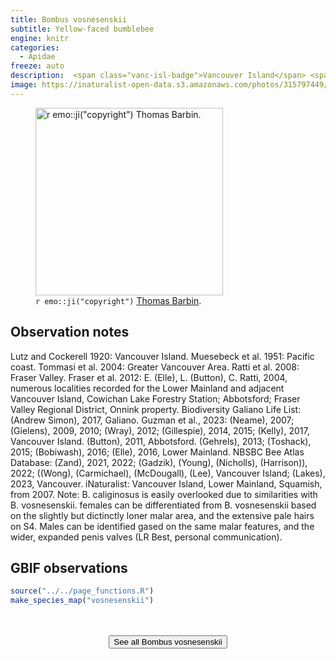 ```yaml
---
title: Bombus vosnesenskii
subtitle: Yellow-faced bumblebee
engine: knitr
categories:
  - Apidae
freeze: auto
description:  <span class="vanc-isl-badge">Vancouver Island</span> <span class="lower-mainland-badge">Lower Mainland</span> <span class="coast-badge">Coast</span> <span class="gali-badge">Galiano</span>
image: https://inaturalist-open-data.s3.amazonaws.com/photos/315797449/large.jpg
---
```

![`r emo::ji("copyright")` [Thomas Barbin ](https://inaturalist.ca/photos/315797449/).](https://inaturalist-open-data.s3.amazonaws.com/photos/315797449/large.jpg){height=300}

## Observation notes  
Lutz and Cockerell 1920: <span class="hl-place-name"><span class="hl-place-name"><span class="hl-place-name">Vancouver</span> Is</span>land</span>. Muesebeck et al. 1951: <span class="hl-place-name">Pacific coast</span>. Tommasi et al. 2004: <span class="hl-place-name"><span class="hl-place-name">Greater <span class="hl-place-name">Vancouver</span></span> Area</span>. Ratti et al. 2008: <span class="hl-place-name">Fraser Valley</span>. Fraser et al. 2012: E. (Elle), L. (Button), C. Ratti, 2004, numerous localities recorded for the <span class="hl-place-name">Lower Mainland</span> and adjacent <span class="hl-place-name"><span class="hl-place-name"><span class="hl-place-name">Vancouver</span> Is</span>land</span>, <span class="hl-place-name"><span class="hl-place-name">Cowichan</span> Lake</span> Forestry Station; <span class="hl-place-name">Abbotsford</span>; <span class="hl-place-name">Fraser Valley</span> Regional District, Onnink property. Biodiversity Galiano Life List: (Andrew Simon), 2017,  Galiano. Guzman et al., 2023: (Neame), 2007; (Gielens), 2009, 2010; (Wray), 2012; (Gillespie), 2014, 2015; (Kelly), 2017, <span class="hl-place-name"><span class="hl-place-name"><span class="hl-place-name">Vancouver</span> Is</span>land</span>. (Button), 2011, <span class="hl-place-name">Abbotsford</span>. (Gehrels), 2013; (Toshack), 2015; (Bobiwash), 2016; (Elle), 2016, <span class="hl-place-name">Lower Mainland</span>. NBSBC Bee Atlas Database: (Zand), 2021, 2022; (Gadzik), (Young), (Nicholls), (<span class="hl-place-name">Harrison</span>)), 2022; ((Wong), (Carmichael), (McDougall), (Lee), <span class="hl-place-name"><span class="hl-place-name"><span class="hl-place-name">Vancouver</span> Is</span>land</span>; (Lakes), 2023, <span class="hl-place-name">Vancouver</span>.  iNaturalist: <span class="hl-place-name"><span class="hl-place-name"><span class="hl-place-name">Vancouver</span> Is</span>land</span>, <span class="hl-place-name">Lower Mainland</span>, <span class="hl-place-name">Squamish</span>, from 2007. Note: B. caliginosus is easily overlooked due to similarities with B. vosnesenskii. females can be differentiated from B. vosnesenskii based on the slightly but dictinctly loner malar area, and the extensive pale hairs on S4. Males can be identified gased on the same malar features, and the wider, expanded penis valves (LR Best, personal communication).

## GBIF observations  


```r
source("../../page_functions.R")
make_species_map("vosnesenskii")
```
<br><br>
<center>


<a href="https://inaturalist.ca/observations?place_id=any&quality_grade=research&subview=map&taxon_id=57689"><button type="button" class="btn btn-secondary">See all Bombus vosnesenskii <i class="fa-solid fa-arrow-up-right-from-square"></i> </button></a>
</center>
